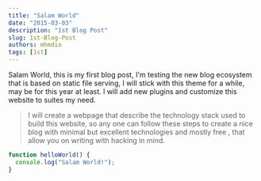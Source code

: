 ```yaml
---
title: "Salam World"
date: "2015-03-03"
description: "1st Blog Post"
slug: 1st-Blog-Post
authors: mhmdio
tags: [1st]
---
```


Salam World, this is my first blog post, I'm testing the new blog ecosystem that is based on static file serving, I will stick with this theme for a while, may be for this year at least. I will add new plugins and customize this website to suites my need.

> I will create a webpage that describe the technology stack used to build this website, so any one can follow these steps to create a nice blog with minimal but excellent technologies and mostly free , that allow you on writing with hacking in mind.

```js
function helloWorld() {
  console.log("Salam World!");
}
```
